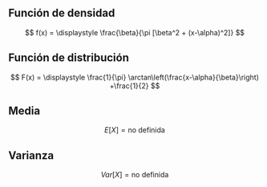## Función de densidad

$$
f(x) = \displaystyle \frac{\beta}{\pi [\beta^2 + (x-\alpha)^2]}
$$


## Función de distribución

$$
F(x) = \displaystyle \frac{1}{\pi} \arctan\left(\frac{x-\alpha}{\beta}\right) +\frac{1}{2}
$$

## Media

$$
E[X]= \text{no definida}
$$

## Varianza

$$
Var[X]= \text{no definida}
$$
